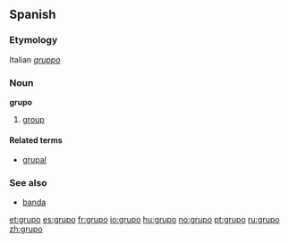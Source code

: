 ==Spanish==

===Etymology===
Italian ''[[gruppo]]''

===Noun===
'''grupo''' {{m}}
#[[group]]

====Related terms====
*[[grupal]] {{pos_a}}

===See also===
*[[banda]] {{f}}

[[et:grupo]]
[[es:grupo]]
[[fr:grupo]]
[[io:grupo]]
[[hu:grupo]]
[[no:grupo]]
[[pt:grupo]]
[[ru:grupo]]
[[zh:grupo]]